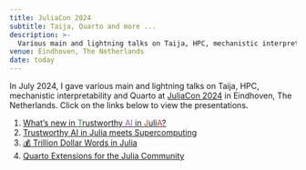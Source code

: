 ```yaml
---
title: JuliaCon 2024
subtitle: Taija, Quarto and more ...
description: >-
  Various main and lightning talks on Taija, HPC, mechanistic interpretability and Quarto. 
venue: Eindhoven, The Netherlands
date: today
---
```


In July 2024, I gave various main and lightning talks on Taija, HPC, mechanistic interpretability and Quarto at [JuliaCon 2024](https://juliacon.org/2024/) in Eindhoven, The Netherlands. Click on the links below to view the presentations.

1. [What's new in [T]{style="color:#389836;"}rustworthy [AI]{style="color:#9558B2;"} in [J]{style="color:#CB3C33;"}uli[A]{style="color:#CB3C33;"}?](taija-update/presentation.qmd){target="_blank"}
2. [Trustworthy AI in Julia meets Supercomputing](taija-supercomp/presentation.qmd){target="_blank"}
3. [💰 Trillion Dollar Words in Julia](trillion-dollar-words/presentation.qmd){target="_blank"}
4. [Quarto Extensions for the Julia Community](https://www.patalt.org/quarto-julia-website/examples/contributed/juliacon_2024/quarto_extensions/presentation.html#/title-slide){target="_blank"}